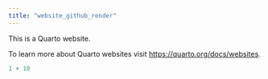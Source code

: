 ```yaml
---
title: "website_github_render"
---
```


This is a Quarto website.

To learn more about Quarto websites visit <https://quarto.org/docs/websites>.

```r
1 + 10
```
